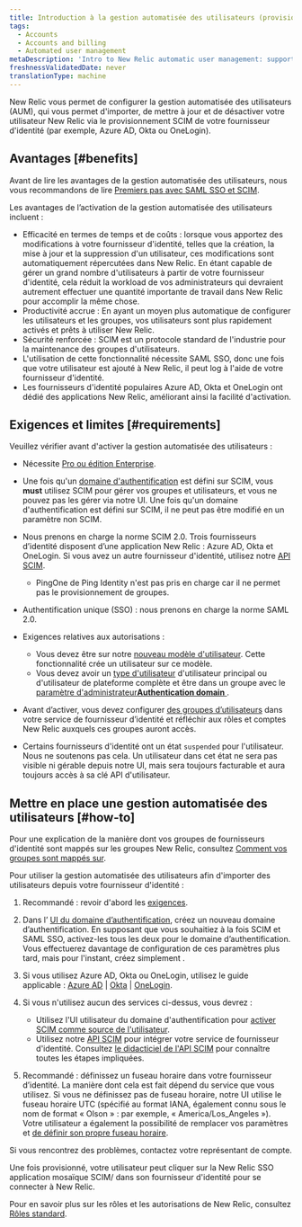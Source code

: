 ```yaml
---
title: Introduction à la gestion automatisée des utilisateurs (provisionnement SCIM)
tags:
  - Accounts
  - Accounts and billing
  - Automated user management
metaDescription: 'Intro to New Relic automatic user management: support for SCIM provisioning for OneLogin, Okta, Azure AD, and more.'
freshnessValidatedDate: never
translationType: machine
---
```


New Relic vous permet de configurer la gestion automatisée des utilisateurs (AUM), qui vous permet d&apos;importer, de mettre à jour et de désactiver votre utilisateur New Relic via le provisionnement SCIM de votre fournisseur d&apos;identité (par exemple, <DNT>Azure AD</DNT>, <DNT>Okta</DNT> ou <DNT>OneLogin</DNT>).

## Avantages [#benefits]

Avant de lire les avantages de la gestion automatisée des utilisateurs, nous vous recommandons de lire [Premiers pas avec SAML SSO et SCIM](/docs/accounts/accounts-billing/new-relic-one-user-management/introduction-saml-scim).

Les avantages de l’activation de la gestion automatisée des utilisateurs incluent :

* Efficacité en termes de temps et de coûts : lorsque vous apportez des modifications à votre fournisseur d&apos;identité, telles que la création, la mise à jour et la suppression d&apos;un utilisateur, ces modifications sont automatiquement répercutées dans New Relic. En étant capable de gérer un grand nombre d&apos;utilisateurs à partir de votre fournisseur d&apos;identité, cela réduit la workload de vos administrateurs qui devraient autrement effectuer une quantité importante de travail dans New Relic pour accomplir la même chose.
* Productivité accrue : En ayant un moyen plus automatique de configurer les utilisateurs et les groupes, vos utilisateurs sont plus rapidement activés et prêts à utiliser New Relic.
* Sécurité renforcée : SCIM est un protocole standard de l&apos;industrie pour la maintenance des groupes d&apos;utilisateurs.
* L&apos;utilisation de cette fonctionnalité nécessite SAML SSO, donc une fois que votre utilisateur est ajouté à New Relic, il peut log à l&apos;aide de votre fournisseur d&apos;identité.
* Les fournisseurs d&apos;identité populaires <DNT>Azure AD</DNT>, <DNT>Okta</DNT> et <DNT>OneLogin</DNT> ont dédié des applications New Relic, améliorant ainsi la facilité d&apos;activation.

## Exigences et limites [#requirements]

Veuillez vérifier avant d&apos;activer la gestion automatisée des utilisateurs :

* Nécessite [Pro ou édition Enterprise](/docs/accounts/accounts-billing/new-relic-one-pricing-billing/new-relic-one-pricing-billing/#editions).

* Une fois qu&apos;un [domaine d&apos;authentification](/docs/accounts/accounts-billing/new-relic-one-user-management/authentication-domains-saml-sso-scim-more) est défini sur SCIM, vous <DNT>**must**</DNT> utilisez SCIM pour gérer vos groupes et utilisateurs, et vous ne pouvez pas les gérer via notre UI. Une fois qu&apos;un domaine d&apos;authentification est défini sur SCIM, il ne peut pas être modifié en un paramètre non SCIM.

* Nous prenons en charge la norme SCIM 2.0. Trois fournisseurs d’identité disposent d’une application New Relic : Azure AD, Okta et OneLogin. Si vous avez un autre fournisseur d&apos;identité, utilisez notre [API SCIM](/docs/accounts/accounts/automated-user-management/scim-support-automated-user-management).
  * PingOne de Ping Identity n&apos;est pas pris en charge car il ne permet pas le provisionnement de groupes.

* Authentification unique (SSO) : nous prenons en charge la norme SAML 2.0.

* Exigences relatives aux autorisations :

  * Vous devez être sur notre [nouveau modèle d&apos;utilisateur](/docs/accounts/original-accounts-billing/original-users-roles/overview-user-models). Cette fonctionnalité crée un utilisateur sur ce modèle.
  * Vous devez avoir un [type d&apos;utilisateur](/docs/accounts/accounts-billing/new-relic-one-user-management/user-type) d&apos;utilisateur principal ou d&apos;utilisateur de plateforme complète et être dans un groupe avec le [paramètre d&apos;administrateur<DNT>**Authentication domain**</DNT> ](/docs/accounts/accounts-billing/new-relic-one-user-management/user-management-concepts#admin-settings).

* Avant d’activer, vous devez configurer [des groupes d’utilisateurs](/docs/accounts/accounts/automated-user-management/roles-permissions-automated-user-management) dans votre service de fournisseur d’identité et réfléchir aux rôles et comptes New Relic auxquels ces groupes auront accès.

* Certains fournisseurs d&apos;identité ont un état `suspended` pour l&apos;utilisateur. Nous ne soutenons pas cela. Un utilisateur dans cet état ne sera pas visible ni gérable depuis notre UI, mais sera toujours facturable et aura toujours accès à sa clé API d&apos;utilisateur.

## Mettre en place une gestion automatisée des utilisateurs [#how-to]

Pour une explication de la manière dont vos groupes de fournisseurs d&apos;identité sont mappés sur les groupes New Relic, consultez [Comment vos groupes sont mappés sur](/docs/accounts/accounts/automated-user-management/roles-permissions-automated-user-management).

Pour utiliser la gestion automatisée des utilisateurs afin d&apos;importer des utilisateurs depuis votre fournisseur d&apos;identité :

1. Recommandé : revoir d&apos;abord les [exigences](#requirements).

2. Dans l’ [UI du domaine d’authentification](/docs/accounts/accounts-billing/new-relic-one-user-management/authentication-domains-saml-sso-scim-more/#ui), créez un nouveau domaine d’authentification. En supposant que vous souhaitiez à la fois SCIM et SAML SSO, activez-les tous les deux pour le domaine d’authentification. Vous effectuerez davantage de configuration de ces paramètres plus tard, mais pour l&apos;instant, créez simplement .

3. Si vous utilisez Azure AD, Okta ou OneLogin, utilisez le guide applicable : [Azure AD](/docs/azure-scimsso-application-configuration) | [Okta](/docs/okta-scimsso-application-configuration) | [OneLogin](/docs/onelogin-scimsso-application-configuration).

4. Si vous n&apos;utilisez aucun des services ci-dessus, vous devrez :

   * Utilisez l&apos;UI utilisateur du domaine d&apos;authentification pour [activer SCIM comme source de l&apos;utilisateur](/docs/accounts/accounts-billing/new-relic-one-user-management/authentication-domains-saml-sso-scim-more/#source-users).
   * Utilisez notre [API SCIM](/docs/accounts/accounts/automated-user-management/scim-support-automated-user-management) pour intégrer votre service de fournisseur d&apos;identité. Consultez [le didacticiel de l&apos;API SCIM](/docs/accounts/accounts/automated-user-management/tutorial-manage-users-groups-scim) pour connaître toutes les étapes impliquées.

5. Recommandé : définissez un fuseau horaire dans votre fournisseur d’identité. La manière dont cela est fait dépend du service que vous utilisez. Si vous ne définissez pas de fuseau horaire, notre UI utilise le fuseau horaire UTC (spécifié au format IANA, également connu sous le nom de format « Olson » : par exemple, « America/Los\_Angeles »). Votre utilisateur a également la possibilité de remplacer vos paramètres et [de définir son propre fuseau horaire](/docs/accounts/accounts-billing/general-account-settings/default-time-zone-setting).

Si vous rencontrez des problèmes, contactez votre représentant de compte.

Une fois provisionné, votre utilisateur peut cliquer sur la New Relic SSO application mosaïque SCIM/ dans son fournisseur d&apos;identité pour se connecter à New Relic.

Pour en savoir plus sur les rôles et les autorisations de New Relic, consultez [Rôles standard](/docs/accounts/accounts-billing/new-relic-one-user-management/user-management-concepts#standard-roles).